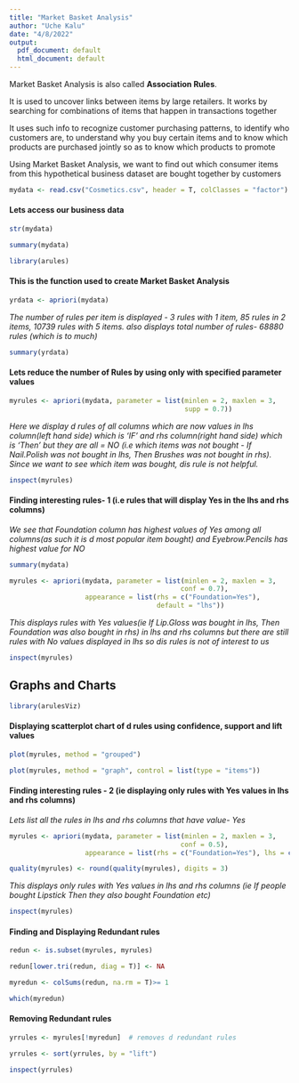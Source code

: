 ---
title: "Market Basket Analysis"
author: "Uche Kalu"
date: "4/8/2022"
output:
  pdf_document: default
  html_document: default
---

Market Basket Analysis is also called **Association Rules**.

It is used to uncover links between items by large retailers. It works by searching for combinations of items that happen in transactions together

It uses such info to recognize customer purchasing patterns, to identify who customers are, to understand why you buy certain items and to know which products are purchased jointly so as to know which products to promote

Using Market Basket Analysis, we want to find out which consumer items from this hypothetical business dataset are bought together by customers

```{r save}
mydata <- read.csv("Cosmetics.csv", header = T, colClasses = "factor")

```

#### **Lets access our business data**

```{r}
str(mydata) 
```

```{r}
summary(mydata)
```

```{r include=FALSE}
library(arules)
```

#### This is the function used to create Market Basket Analysis

```{r results='hide'}
yrdata <- apriori(mydata)
```

*The number of rules per item is displayed - 3 rules with 1 item, 85 rules in 2 items, 10739 rules with 5 items. also displays total number of rules- 68880 rules (which is to much)*

```{r}
summary(yrdata)
```

#### **Lets reduce the number of Rules by using only with specified parameter values**

```{r include=FALSE}
myrules <- apriori(mydata, parameter = list(minlen = 2, maxlen = 3,   
                                            supp = 0.7))
```

*Here we display d rules of all columns which are now values in lhs column(left hand side) which is 'IF' and rhs column(right hand side) which is 'Then' but they are all = NO (i.e which items was not bought - If Nail.Polish was not bought in lhs, Then Brushes was not bought in rhs). Since we want to see which item was bought, dis rule is not helpful.*

```{r}
inspect(myrules)
```

#### **Finding interesting rules- 1 (i.e rules that will display Yes in the lhs and rhs columns)**

*We see that Foundation column has highest values of Yes among all columns(as such it is d most popular item bought) and Eyebrow.Pencils has highest value for NO*

```{r}
summary(mydata)
```

```{r warning=FALSE, message=FALSE}
myrules <- apriori(mydata, parameter = list(minlen = 2, maxlen = 3,
                                           conf = 0.7),
                   appearance = list(rhs = c("Foundation=Yes"),   
                                     default = "lhs"))
```

*This displays rules with Yes values(ie If Lip.Gloss was bought in lhs, Then Foundation was also bought in rhs) in lhs and rhs columns but there are still rules with No values displayed in lhs so dis rules is not of interest to us*

```{r}
inspect(myrules)
```

## Graphs and Charts

```{r results='hide'}
library(arulesViz)
```

#### **Displaying scatterplot chart of d rules using confidence, support and lift values**

```{r }
plot(myrules, method = "grouped")
```

```{r warning=FALSE, message=FALSE}
plot(myrules, method = "graph", control = list(type = "items"))
```

#### **Finding interesting rules - 2 (ie displaying only rules with Yes values in lhs and rhs columns)**

*Lets list all the rules in lhs and rhs columns that have value- Yes*

```{r warning=FALSE, message=FALSE}
myrules <- apriori(mydata, parameter = list(minlen = 2, maxlen = 3,
                                           conf = 0.5),
                   appearance = list(rhs = c("Foundation=Yes"), lhs = c("Bag=Yes", "Blush=Yes", "Nail.Polish=Yes", "Brushes=Yes", "Concealer=Yes", "Eyebrow.Pencils=Yes", "Bronzer=Yes", "Lip.liner=Yes", "Mascara=Yes", "Eye.shadow=Yes", "Lip.Gloss=Yes", "Lipstick=Yes", "Eyeliner=Yes"), default = "none")) 

```

```{r include=FALSE}
quality(myrules) <- round(quality(myrules), digits = 3)
```

*This displays only rules with Yes values in lhs and rhs columns (ie If people bought Lipstick Then they also bought Foundation etc)*

```{r}
inspect(myrules)
```

#### **Finding and Displaying Redundant rules**

```{r include=FALSE}
redun <- is.subset(myrules, myrules)

redun[lower.tri(redun, diag = T)] <- NA

myredun <- colSums(redun, na.rm = T)>= 1
```

```{r}
which(myredun)
```

#### **Removing Redundant rules**

```{r results='hide'}
yrrules <- myrules[!myredun]  # removes d redundant rules

yrrules <- sort(yrrules, by = "lift")
```

```{r}
inspect(yrrules)
```
